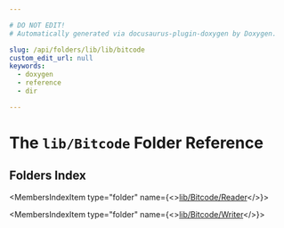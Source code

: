 ```yaml
---

# DO NOT EDIT!
# Automatically generated via docusaurus-plugin-doxygen by Doxygen.

slug: /api/folders/lib/lib/bitcode
custom_edit_url: null
keywords:
  - doxygen
  - reference
  - dir

---
```





# The `lib/Bitcode` Folder Reference

<DoxygenPage pluginConfig={pluginConfig}>



## Folders Index

<MembersIndex>

<MembersIndexItem
  type="folder"
  name={<><a href="/docs/api/folders/lib/lib/bitcode/lib/bitcode/reader">lib/Bitcode/Reader</a></>}>
</MembersIndexItem>

<MembersIndexItem
  type="folder"
  name={<><a href="/docs/api/folders/lib/lib/bitcode/lib/bitcode/writer">lib/Bitcode/Writer</a></>}>
</MembersIndexItem>

</MembersIndex>


</DoxygenPage>
